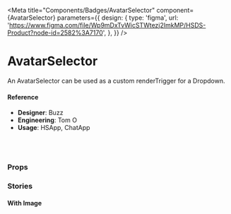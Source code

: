 
<Meta
  title="Components/Badges/AvatarSelector"
  component={AvatarSelector}
  parameters={{
    design: {
      type: 'figma',
      url:
        'https://www.figma.com/file/Wp9mDxTvWicSTWtezj2ImkMP/HSDS-Product?node-id=2582%3A7170',
    },
  }}
/>

# AvatarSelector

An AvatarSelector can be used as a custom renderTrigger for a Dropdown.

<Canvas>
  <Story name="default">
    <AvatarSelector />
  </Story>
</Canvas>

#### Reference

- **Designer**: Buzz
- **Engineering**: Tom O
- **Usage**: HSApp, ChatApp

<br />
<br />

### Props

<ArgsTable of={AvatarSelector} />

### Stories

#### With Image

<Canvas>
  <Story name="with image">
    <AvatarSelector image={faker.image.avatar()()} name="Buzz Arooooooo" />
  </Story>
</Canvas>
